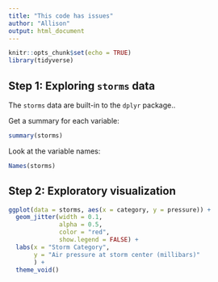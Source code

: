 ```yaml
---
title: "This code has issues"
author: "Allison"
output: html_document
---
```


```r
knitr::opts_chunk$set(echo = TRUE)
library(tidyverse)
```

## Step 1: Exploring `storms` data

The `storms` data are built-in to the `dplyr` package..

Get a summary for each variable:
```r
summary(storms)
```

Look at the variable names:
```r
Names(storms)
```

## Step 2: Exploratory visualization

```r
ggplot(data = storms, aes(x = category, y = pressure)) +
  geom_jitter(width = 0.1,
              alpha = 0.5,
              color = "red",
              show.legend = FALSE) +
  labs(x = "Storm Category",
       y = "Air pressure at storm center (millibars)"
       ) +
  theme_void()
```
